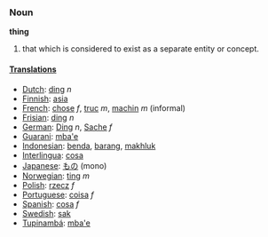 ===Noun===

'''thing'''

#that which is considered to exist as a separate entity or concept.

====[[Translations]]====
*[[Dutch]]: [[ding]] ''n''
*[[Finnish]]: [[asia]]
*[[French]]:  [[chose]] ''f'', [[truc]] ''m'', [[machin]] ''m'' (informal)
*[[Frisian]]: [[ding]] ''n''
*[[German]]: [[Ding]] ''n'', [[Sache]] ''f''
*[[Guarani]]: [[mba'e]]
*[[Indonesian]]: [[benda]], [[barang]], [[makhluk]]
*[[Interlingua]]: [[cosa]]
*[[Japanese]]: [[もの]] (mono)
*[[Norwegian]]: [[ting]] ''m''
*[[Polish]]: [[rzecz]] ''f''
*[[Portuguese]]: [[coisa]] ''f''
*[[Spanish]]: [[cosa]] ''f''
*[[Swedish]]: [[sak]]
*[[Tupinambá]]: [[mba'e]]
